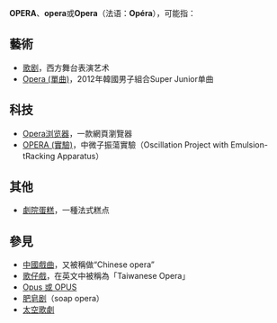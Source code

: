 '''OPERA'''、'''opera'''或'''Opera'''（法语：'''Opéra'''），可能指：

== 藝術 ==
*[[歌剧|歌剧]]，西方舞台表演艺术
*[[Opera_(單曲)|Opera (單曲)]]，2012年韓國男子組合Super Junior单曲

== 科技 ==
*[[Opera浏览器|Opera浏览器]]，一款網頁瀏覽器
*[[OPERA_(實驗)|OPERA (實驗)]]，中微子振蕩實驗（Oscillation Project with Emulsion-tRacking Apparatus）

== 其他 ==
*[[劇院蛋糕|劇院蛋糕]]，一種法式糕点

== 參見 ==
*[[中國戲曲|中國戲曲]]，又被稱做“Chinese opera”
*[[歌仔戲|歌仔戲]]，在英文中被稱為「Taiwanese Opera」
*[[Opus|Opus 或 OPUS]]
*[[肥皂剧|肥皂剧]]（soap opera）
*[[太空歌劇|太空歌劇]]

{{Disambiguation|Cat=非中文名称消歧义}}